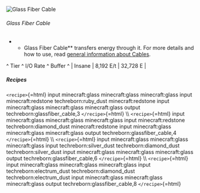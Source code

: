 ![Glass Fiber Cable](/mods/techreborn/glassfiber_cable.png)

###### Glass Fiber Cable

-   -   Glass Fiber Cable** transfers energy through it. For more
        details and how to use, read [general information about
        Cables](energy:cables "wikilink").

\^ Tier \^ I/O Rate \^ Buffer \^ \| Insane \| 8,192 E/t \| 32,728 E \|

##### Recipes

`<recipe>`{=html} input minecraft:glass minecraft:glass minecraft:glass
input minecraft:redstone techreborn:ruby_dust minecraft:redstone input
minecraft:glass minecraft:glass minecraft:glass output
techreborn:glassfiber_cable,3 `</recipe>`{=html} \\\\ `<recipe>`{=html}
input minecraft:glass minecraft:glass minecraft:glass input
minecraft:redstone techreborn:diamond_dust minecraft:redstone input
minecraft:glass minecraft:glass minecraft:glass output
techreborn:glassfiber_cable,4 `</recipe>`{=html} \\\\ `<recipe>`{=html}
input minecraft:glass minecraft:glass minecraft:glass input
techreborn:silver_dust techreborn:diamond_dust techreborn:silver_dust
input minecraft:glass minecraft:glass minecraft:glass output
techreborn:glassfiber_cable,6 `</recipe>`{=html} \\\\ `<recipe>`{=html}
input minecraft:glass minecraft:glass minecraft:glass input
techreborn:electrum_dust techreborn:diamond_dust
techreborn:electrum_dust input minecraft:glass minecraft:glass
minecraft:glass output techreborn:glassfiber_cable,8 `</recipe>`{=html}
